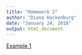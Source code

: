 ```yaml
---
title: "Homework 2"
author: "Diana Hackenburg"
date: "January 24, 2018"
output: html_document
---
```


[Example 1](Homework2_Flowcart.html)